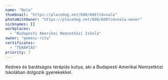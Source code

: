 ```yaml
---
name: "Nala"
thumbnail: "https://placedog.net/600/600?id=nala"
photoWithOwner: "https://placedog.net/800/600?id=nala-owner"
nicknames: []
workplaces:
  - "Budapesti Amerikai Nemzetközi Iskola"
owner: "gemesi-rita"
certificates:
  - "TERÁPIÁS"
priority: 7
---
```


Kedves és barátságos terápiás kutya, aki a Budapesti Amerikai Nemzetközi Iskolában dolgozik gyerekekkel.
